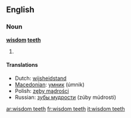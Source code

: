 ==English==

===Noun===
'''[[wisdom]] [[teeth]]'''

# {{plural of|wisdom tooth}}

====Translations====
* Dutch: [[wijsheidstand]] {{m}}
* [[Macedonian]]: [[умник]] (úmnik) {{m}}
* Polish: [[zęby mądrości]] {{m|p}}
* Russian: [[зубы мудрости]] (zúby múdrosti) {{m|p}}

[[ar:wisdom teeth]]
[[fr:wisdom teeth]]
[[it:wisdom teeth]]